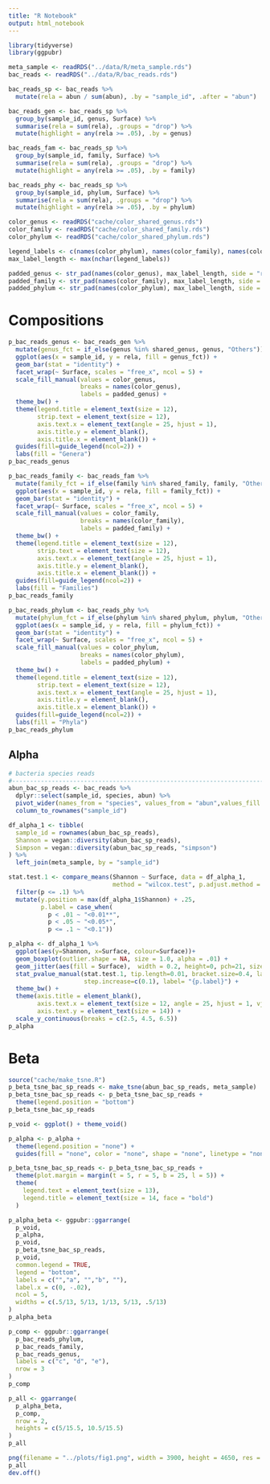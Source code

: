 ```yaml
---
title: "R Notebook"
output: html_notebook
---
```


```r
library(tidyverse)
library(ggpubr)
```

```r
meta_sample <- readRDS("../data/R/meta_sample.rds")
bac_reads <- readRDS("../data/R/bac_reads.rds") 
```

```r
bac_reads_sp <- bac_reads %>%
  mutate(rela = abun / sum(abun), .by = "sample_id", .after = "abun")

bac_reads_gen <- bac_reads_sp %>%
  group_by(sample_id, genus, Surface) %>%
  summarise(rela = sum(rela), .groups = "drop") %>%
  mutate(highlight = any(rela >= .05), .by = genus)

bac_reads_fam <- bac_reads_sp %>%
  group_by(sample_id, family, Surface) %>%
  summarise(rela = sum(rela), .groups = "drop") %>%
  mutate(highlight = any(rela >= .05), .by = family)

bac_reads_phy <- bac_reads_sp %>%
  group_by(sample_id, phylum, Surface) %>%
  summarise(rela = sum(rela), .groups = "drop") %>%
  mutate(highlight = any(rela >= .05), .by = phylum) 
```

```r
color_genus <- readRDS("cache/color_shared_genus.rds")
color_family <- readRDS("cache/color_shared_family.rds")
color_phylum <- readRDS("cache/color_shared_phylum.rds")

legend_labels <- c(names(color_phylum), names(color_family), names(color_genus))
max_label_length <- max(nchar(legend_labels))

padded_genus <- str_pad(names(color_genus), max_label_length, side = "right")
padded_family <- str_pad(names(color_family), max_label_length, side = "right")
padded_phylum <- str_pad(names(color_phylum), max_label_length, side = "right")
```

# Compositions

```r
p_bac_reads_genus <- bac_reads_gen %>%
  mutate(genus_fct = if_else(genus %in% shared_genus, genus, "Others")) %>%
  ggplot(aes(x = sample_id, y = rela, fill = genus_fct)) +
  geom_bar(stat = "identity") +
  facet_wrap(~ Surface, scales = "free_x", ncol = 5) +
  scale_fill_manual(values = color_genus, 
                    breaks = names(color_genus),
                    labels = padded_genus) +
  theme_bw() +
  theme(legend.title = element_text(size = 12),
        strip.text = element_text(size = 12),
        axis.text.x = element_text(angle = 25, hjust = 1),
        axis.title.y = element_blank(),
        axis.title.x = element_blank()) +
  guides(fill=guide_legend(ncol=2)) +
  labs(fill = "Genera")
p_bac_reads_genus
```

```r
p_bac_reads_family <- bac_reads_fam %>%
  mutate(family_fct = if_else(family %in% shared_family, family, "Others")) %>%
  ggplot(aes(x = sample_id, y = rela, fill = family_fct)) +
  geom_bar(stat = "identity") +
  facet_wrap(~ Surface, scales = "free_x", ncol = 5) +
  scale_fill_manual(values = color_family, 
                    breaks = names(color_family),
                    labels = padded_family) +
  theme_bw() +
  theme(legend.title = element_text(size = 12),
        strip.text = element_text(size = 12),
        axis.text.x = element_text(angle = 25, hjust = 1),
        axis.title.y = element_blank(),
        axis.title.x = element_blank()) +
  guides(fill=guide_legend(ncol=2)) +
  labs(fill = "Families")
p_bac_reads_family
```

```r
p_bac_reads_phylum <- bac_reads_phy %>%
  mutate(phylum_fct = if_else(phylum %in% shared_phylum, phylum, "Others")) %>%
  ggplot(aes(x = sample_id, y = rela, fill = phylum_fct)) +
  geom_bar(stat = "identity") +
  facet_wrap(~ Surface, scales = "free_x", ncol = 5) +
  scale_fill_manual(values = color_phylum, 
                    breaks = names(color_phylum),
                    labels = padded_phylum) +
  theme_bw() +
  theme(legend.title = element_text(size = 12),
        strip.text = element_text(size = 12),
        axis.text.x = element_text(angle = 25, hjust = 1),
        axis.title.y = element_blank(),
        axis.title.x = element_blank()) +
  guides(fill=guide_legend(ncol=2)) +
  labs(fill = "Phyla")
p_bac_reads_phylum
```

## Alpha

```r
# bacteria species reads
#------------------------------------------------------------------------------#
abun_bac_sp_reads <- bac_reads %>%
  dplyr::select(sample_id, species, abun) %>%
  pivot_wider(names_from = "species", values_from = "abun",values_fill = 0) %>%
  column_to_rownames("sample_id")

df_alpha_1 <- tibble(
  sample_id = rownames(abun_bac_sp_reads),
  Shannon = vegan::diversity(abun_bac_sp_reads),
  Simpson = vegan::diversity(abun_bac_sp_reads, "simpson")
) %>%
  left_join(meta_sample, by = "sample_id")

stat.test.1 <- compare_means(Shannon ~ Surface, data = df_alpha_1,
                             method = "wilcox.test", p.adjust.method = "none") %>%
  filter(p <= .1) %>%
  mutate(y.position = max(df_alpha_1$Shannon) + .25,
         p.label = case_when(
           p < .01 ~ "<0.01**",
           p < .05 ~ "<0.05*",
           p <= .1 ~ "<0.1"))

p_alpha <- df_alpha_1 %>%
  ggplot(aes(y=Shannon, x=Surface, colour=Surface))+
  geom_boxplot(outlier.shape = NA, size = 1.0, alpha = .01) +
  geom_jitter(aes(fill = Surface),  width = 0.2, height=0, pch=21, size = 2.5) +
  stat_pvalue_manual(stat.test.1, tip.length=0.01, bracket.size=0.4, label.size = 5,
                     step.increase=c(0.1), label= "{p.label}") +
  theme_bw() +
  theme(axis.title = element_blank(),
        axis.text.x = element_text(size = 12, angle = 25, hjust = 1, vjust = 1),
        axis.text.y = element_text(size = 14)) +
  scale_y_continuous(breaks = c(2.5, 4.5, 6.5))
p_alpha
```

# Beta

```r
source("cache/make_tsne.R")
p_beta_tsne_bac_sp_reads <- make_tsne(abun_bac_sp_reads, meta_sample)
p_beta_tsne_bac_sp_reads <- p_beta_tsne_bac_sp_reads + 
  theme(legend.position = "bottom")
p_beta_tsne_bac_sp_reads
```

```r
p_void <- ggplot() + theme_void()

p_alpha <- p_alpha +
  theme(legend.position = "none") +
  guides(fill = "none", color = "none", shape = "none", linetype = "none")

p_beta_tsne_bac_sp_reads <- p_beta_tsne_bac_sp_reads +
  theme(plot.margin = margin(t = 5, r = 5, b = 25, l = 5)) +
  theme(
    legend.text = element_text(size = 13),
    legend.title = element_text(size = 14, face = "bold") 
  )

p_alpha_beta <- ggpubr::ggarrange(
  p_void,
  p_alpha,
  p_void,
  p_beta_tsne_bac_sp_reads,  
  p_void,
  common.legend = TRUE,                      
  legend = "bottom",
  labels = c("","a", "","b", ""),
  label.x = c(0, -.02),
  ncol = 5,
  widths = c(.5/13, 5/13, 1/13, 5/13, .5/13)
)
p_alpha_beta
```


```r
p_comp <- ggpubr::ggarrange(
  p_bac_reads_phylum,
  p_bac_reads_family,
  p_bac_reads_genus,
  labels = c("c", "d", "e"),
  nrow = 3
)
p_comp
```

```r
p_all <- ggarrange(
  p_alpha_beta,
  p_comp,
  nrow = 2,
  heights = c(5/15.5, 10.5/15.5)
)
p_all
```

```r
png(filename = "../plots/fig1.png", width = 3900, height = 4650, res = 300)
p_all
dev.off()
```

